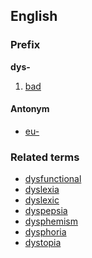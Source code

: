 ==English==
===Prefix===
'''dys-'''

#[[bad]]

====Antonym====
*[[eu-]]

===Related terms===
*[[dysfunctional]]
*[[dyslexia]]
*[[dyslexic]]
*[[dyspepsia]]
*[[dysphemism]]
*[[dysphoria]]
*[[dystopia]]